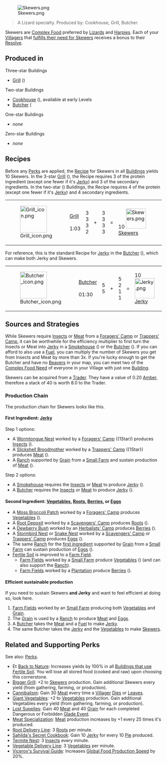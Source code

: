 [[File:Skewers.png|border|right|link=]]
<blockquote>A Lizard specialty. Produced by: Cookhouse, Grill, Butcher.</blockquote>

Skewers are [[Resources#Complex_Food|Complex Food]] preferred by [[Lizards]] and [[Harpies]]. Each of your [[Villagers]] that [[Complex Food Need|fulfills their need for Skewers]] receives a bonus to their [[Resolve]].


== Produced in ==

Three-star Buildings
* [[Grill]] ({{3Star}})
Two-star Buildings
* [[Cookhouse]] ({{2Star}}), available at early Levels
* [[Butcher]] ({{2Star}}
One-star Buildings
* ''none''
Zero-star Buildings
* ''none''

== Recipes ==

Before any [[Perks]] are applied, the [[Recipe]] for Skewers in all [[Buildings]] yields 10 Skewers. In the 3-star [[Grill]] ({{3Star}}), the Recipe requires 3 of the protein ingredient (except one fewer if it's [[Jerky]]) and 3 of the secondary ingredients. In the two-star ({{2Star}}) Buildings, the Recipe requires 4 of the protein (except one fewer if it's [[Jerky]]) and 4 secondary ingredients.

{|style="border-style:solid; border-color:BurlyWood; border-width:2px; border-spacing:8px"
| [[File:Grill icon.png|86px]]
| [[Grill]] <br /> {{3Star}} <br /> 1:03 <br /> {{Blight1}}
| 3 {{Insects}} <br /> 3 {{Meat}} <br /> 3 {{Mushrooms}} <br /> 2 {{Jerky}} || + || 3 {{Vegetables}} <br /> 3 {{Roots}} <br /> 3 {{Berries}} <br /> 3 {{Eggs}} || = || 10 [[File:Skewers.png|64px]] [[Skewers]]
|}


For reference, this is the standard Recipe for [[Jerky]] in the [[Butcher]] ({{2Star}}), which can make both Jerky and Skewers.
{|style="border-style:solid; border-color:BurlyWood; border-width:2px; padding:6px; border-spacing:8px"
|- 
| [[File:Butcher_icon.png|86px]]
| [[Butcher]] <br /> {{2Star}} <br /> 01:30 <br /> {{Blight1}}
| 5 {{Insects}} <br /> 5 {{Meat}} || + || 5 {{Wood}} <br /> 2 {{Oil}} <br /> 1 {{Coal}} <br /> 1 {{Sea Marrow}} || = || 10 [[File:Jerky.png|64px]] [[Jerky]]
|}


== Sources and Strategies ==

While Skewers require [[Insects]] or [[Meat]] from a [[Foragers' Camp]] or [[Trappers' Camp]], it can be worthwhile for the efficiency multiplier to first turn the Insects or Meat into [[Jerky]] in a [[Smokehouse]] ({{3Star}}) or the [[Butcher]] ({{2Star}}). If you can afford to also use a [[Fuel]], you can multiply the number of Skewers you get from Insects and Meat by more than 3x. If you're lucky enough to get the Butcher and have no [[Beavers]] in your map, you can meet two of the [[Complex Food Need]] of everyone in your Village with just one [[Building]].

Skewers can be acquired from a [[Trade]]r. They have a value of 0.20 {{Amber}} [[Amber]], therefore a stack of 40 is worth 8.0 {{Amber}} to the Trader.


=== Production Chain ===

The production chain for Skewers looks like this.

==== First Ingredient: [[Jerky]] ====

Step 1 options:
* A [[Wormtongue Nest]] worked by a [[Foragers' Camp]] ({1Star}) produces [[Insects]] ({{1Star}}).
* A [[Slickshell Broodmother]] worked by a [[Trappers' Camp]] ({1Star}) produces [[Meat]] ({{1Star}}).
* A [[Ranch]] supported by [[Grain]] from a [[Small Farm]] and sustain production of [[Meat]] ({{1Star}}).

Step 2 options:
* A [[Smokehouse]] requires the [[Insects]] or [[Meat]] to produce [[Jerky]] ({{3Star}}).
* A [[Butcher]] requires the [[Insects]] or [[Meat]] to produce [[Jerky]] ({{2Star}}).


==== Second Ingredient: [[Vegetables]], [[Roots]], [[Berries]], or [[Eggs]] ====

* A [[Moss Broccoli Patch]] worked by a [[Foragers' Camp]] produces [[Vegetables]] ({{1Star}}).
* A [[Root Deposit]] worked by a [[Scavengers' Camp]] produces [[Roots]] ({{1Star}}).
* A [[Dewberry Bush]] worked by an [[Herbalists' Camp]] produces [[Berries]] ({{1Star}}).
* A [[Stormbird Nest]] or [[Snake Nest]] worked by a [[Scavengers' Camp]] or [[Trappers' Camp]] produces [[Eggs]] ({{1Star}}).
* The same [[Ranch]] for the [[#First Ingredient: Jerky|first ingredient]] supported by [[Grain]] from a [[Small Farm]] can sustain production of [[Eggs]] ({{1Star}}).
* [[Fertile Soil]] is improved to a [[Farm Field]].
** [[Farm Fields]] worked by a [[Small Farm]] produce [[Vegetables]] ({{1Star}}) (and can also support the [[Ranch]]).
** [[Farm Fields]] worked by a [[Plantation]] produce [[Berries]] ({{2Star}}).


==== Efficient sustainable production ====

If you need to sustain Skewers '''and Jerky''' and want to feel efficient at doing so, look here.
# [[Farm Field]]s worked by an [[Small Farm]] producing both [[Vegetables]] and [[Grain]].
# The [[Grain]] is used by a [[Ranch]] to produce [[Meat]] and [[Eggs]].
# A [[Butcher]] takes the [[Meat]] and a [[Fuel]] to make [[Jerky]].
# The same Butcher takes the [[Jerky]] and the [[Vegetables]] to make [[Skewers]].


== Related and Supporting Perks ==

See also: [[Perks]].

* [[File:Ethernal Icon.png|x14px|Ethereal]] [[Back to Nature]]: Increases yields by 100% in all [[Farms|Buildings that use Fertile Soil]]. You will lose all stored food (cooked and raw) upon choosing this cornerstone.
* [[Bigger Grill]]: +2 to [[Skewers]] production. Gain additional Skewers every yield (from gathering, farming, or production).
* [[Cannibalism]]: Gain 30 [[Meat]] every time a [[Villager]] [[Dying|Dies]] or [[Leaving|Leaves]].
* [[Giant Vegetables]]: +2 to [[Vegetables]] production. Gain additional Vegetables every yield (from gathering, farming, or production).
* [[Lost Supplies]]: Gain 40 [[Meat]] and 40 [[Grain]] for each completed Dangerous or Forbidden [[Glade Event]]. 
* [[Meat Specialization]]: [[Meat]] production increases by +1 every 25 times it's produced.
* [[Root Delivery Line]]: 3 [[Roots]] per minute. 
* [[Sahilda's Secret Cookbook]]: Gain 10 [[Jerky]] for every 10 [[Pie]] produced.
* [[Termite Nest]]: 3 [[Insects]] every minute.
* [[Vegetable Delivery Line]]: 3 [[Vegetables]] per minute.
* [[Viceroy's Survival Guide]]: Increases [[Global Food Production Speed]] by 20%.